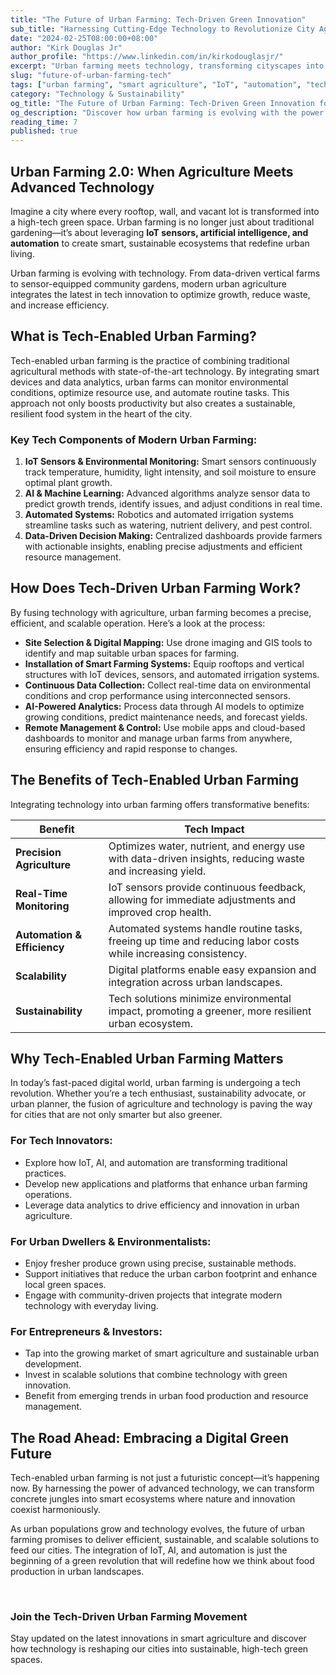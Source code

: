 ```yaml
---
title: "The Future of Urban Farming: Tech-Driven Green Innovation"
sub_title: "Harnessing Cutting-Edge Technology to Revolutionize City Agriculture"
date: "2024-02-25T08:00:00+08:00"
author: "Kirk Douglas Jr"
author_profile: "https://www.linkedin.com/in/kirkodouglasjr/"
excerpt: "Urban farming meets technology, transforming cityscapes into smart, sustainable ecosystems powered by IoT, AI, and automation..."
slug: "future-of-urban-farming-tech"
tags: ["urban farming", "smart agriculture", "IoT", "automation", "tech innovation"]
category: "Technology & Sustainability"
og_title: "The Future of Urban Farming: Tech-Driven Green Innovation for the Modern City"
og_description: "Discover how urban farming is evolving with the power of IoT, AI, and automation to create smart, sustainable urban ecosystems."
reading_time: 7
published: true
---
```


## **Urban Farming 2.0: When Agriculture Meets Advanced Technology**

Imagine a city where every rooftop, wall, and vacant lot is transformed into a high-tech green space. Urban farming is no longer just about traditional gardening—it’s about leveraging **IoT sensors, artificial intelligence, and automation** to create smart, sustainable ecosystems that redefine urban living.

Urban farming is evolving with technology. From data-driven vertical farms to sensor-equipped community gardens, modern urban agriculture integrates the latest in tech innovation to optimize growth, reduce waste, and increase efficiency.

## **What is Tech-Enabled Urban Farming?**

Tech-enabled urban farming is the practice of combining traditional agricultural methods with state-of-the-art technology. By integrating smart devices and data analytics, urban farms can monitor environmental conditions, optimize resource use, and automate routine tasks. This approach not only boosts productivity but also creates a sustainable, resilient food system in the heart of the city.

### **Key Tech Components of Modern Urban Farming:**

1. **IoT Sensors & Environmental Monitoring:** Smart sensors continuously track temperature, humidity, light intensity, and soil moisture to ensure optimal plant growth.
2. **AI & Machine Learning:** Advanced algorithms analyze sensor data to predict growth trends, identify issues, and adjust conditions in real time.
3. **Automated Systems:** Robotics and automated irrigation systems streamline tasks such as watering, nutrient delivery, and pest control.
4. **Data-Driven Decision Making:** Centralized dashboards provide farmers with actionable insights, enabling precise adjustments and efficient resource management.

## **How Does Tech-Driven Urban Farming Work?**

By fusing technology with agriculture, urban farming becomes a precise, efficient, and scalable operation. Here’s a look at the process:

- **Site Selection & Digital Mapping:** Use drone imaging and GIS tools to identify and map suitable urban spaces for farming.
- **Installation of Smart Farming Systems:** Equip rooftops and vertical structures with IoT devices, sensors, and automated irrigation systems.
- **Continuous Data Collection:** Collect real-time data on environmental conditions and crop performance using interconnected sensors.
- **AI-Powered Analytics:** Process data through AI models to optimize growing conditions, predict maintenance needs, and forecast yields.
- **Remote Management & Control:** Use mobile apps and cloud-based dashboards to monitor and manage urban farms from anywhere, ensuring efficiency and rapid response to changes.

## **The Benefits of Tech-Enabled Urban Farming**

Integrating technology into urban farming offers transformative benefits:

| **Benefit**                    | **Tech Impact**                                                                                              |
|--------------------------------|--------------------------------------------------------------------------------------------------------------|
| **Precision Agriculture**      | Optimizes water, nutrient, and energy use with data-driven insights, reducing waste and increasing yield.     |
| **Real-Time Monitoring**       | IoT sensors provide continuous feedback, allowing for immediate adjustments and improved crop health.        |
| **Automation & Efficiency**    | Automated systems handle routine tasks, freeing up time and reducing labor costs while increasing consistency.|
| **Scalability**                | Digital platforms enable easy expansion and integration across urban landscapes.                             |
| **Sustainability**             | Tech solutions minimize environmental impact, promoting a greener, more resilient urban ecosystem.             |

## **Why Tech-Enabled Urban Farming Matters**

In today’s fast-paced digital world, urban farming is undergoing a tech revolution. Whether you’re a tech enthusiast, sustainability advocate, or urban planner, the fusion of agriculture and technology is paving the way for cities that are not only smarter but also greener.

### **For Tech Innovators:**
- Explore how IoT, AI, and automation are transforming traditional practices.
- Develop new applications and platforms that enhance urban farming operations.
- Leverage data analytics to drive efficiency and innovation in urban agriculture.

### **For Urban Dwellers & Environmentalists:**
- Enjoy fresher produce grown using precise, sustainable methods.
- Support initiatives that reduce the urban carbon footprint and enhance local green spaces.
- Engage with community-driven projects that integrate modern technology with everyday living.

### **For Entrepreneurs & Investors:**
- Tap into the growing market of smart agriculture and sustainable urban development.
- Invest in scalable solutions that combine technology with green innovation.
- Benefit from emerging trends in urban food production and resource management.

## **The Road Ahead: Embracing a Digital Green Future**

Tech-enabled urban farming is not just a futuristic concept—it’s happening now. By harnessing the power of advanced technology, we can transform concrete jungles into smart ecosystems where nature and innovation coexist harmoniously.

As urban populations grow and technology evolves, the future of urban farming promises to deliver efficient, sustainable, and scalable solutions to feed our cities. The integration of IoT, AI, and automation is just the beginning of a green revolution that will redefine how we think about food production in urban landscapes.

<br/>

<h3 className="text-center text-2xl font-semibold">Join the Tech-Driven Urban Farming Movement</h3>

<p className="text-center text-lg">Stay updated on the latest innovations in smart agriculture and discover how technology is reshaping our cities into sustainable, high-tech green spaces.</p>